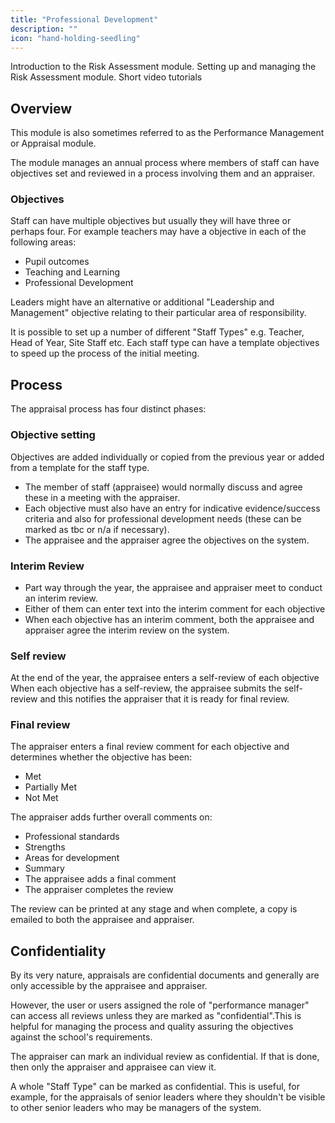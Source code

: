 ```yaml
---
title: "Professional Development"
description: ""
icon: "hand-holding-seedling"
---
```


<Columns cols={3}>
    <Card
        title="Introduction"
        icon="book"
        href="/performance/introduction"
    >
        Introduction to the Risk Assessment module.
    </Card>
    <Card
        title="Getting Started"
        icon="screwdriver-wrench"
        href="/performance/getting-started"
    >
        Setting up and managing the Risk Assessment module.
    </Card>
    <Card
        title="Tutorials"
        icon="person-chalkboard"
        href="/performance/tutorials"
    >
        Short video tutorials
    </Card>
</Columns>

## Overview

This module is also sometimes referred to as the Performance Management or Appraisal module.

The module manages an annual process where members of staff can have objectives set and reviewed in a process involving them and an appraiser.

### Objectives

Staff can have multiple objectives but usually they will have three or perhaps four. For example teachers may have a objective in each of the following areas:

* Pupil outcomes
* Teaching and Learning
* Professional Development

Leaders might have an alternative or additional "Leadership and Management" objective relating to their particular area of responsibility.

<Tip>
    It is possible to set up a number of different "Staff Types" e.g. Teacher, Head of Year, Site Staff etc. Each staff
    type can have a template objectives to speed up the process of the initial meeting.
</Tip>

## Process

The appraisal process has four distinct phases:

### Objective setting

Objectives are added individually or copied from the previous year or added from a template for the staff type.

* The member of staff (appraisee) would normally discuss and agree these in a meeting with the appraiser.
* Each objective must also have an entry for indicative evidence/success criteria and also for professional development needs (these can be marked as tbc or n/a if necessary).
* The appraisee and the appraiser agree the objectives on the system.

### Interim Review

* Part way through the year, the appraisee and appraiser meet to conduct an interim review.
* Either of them can enter text into the interim comment for each objective
* When each objective has an interim comment, both the appraisee and appraiser agree the interim review on the system.

### Self review
At the end of the year, the appraisee enters a self-review of each objective
When each objective has a self-review, the appraisee submits the self-review and this notifies the appraiser that it is ready for final review.

### Final review

The appraiser enters a final review comment for each objective and determines whether the objective has been:

* Met
* Partially Met
* Not Met

The appraiser adds further overall comments on:

* Professional standards
* Strengths
* Areas for development
* Summary
* The appraisee adds a final comment
* The appraiser completes the review

<Tip>
    The review can be printed at any stage and when complete, a copy is emailed to both the appraisee and appraiser.
</Tip>

## Confidentiality

By its very nature, appraisals are confidential documents and generally are only accessible by the appraisee and
appraiser.

However, the user or users assigned the role of "performance manager" can access all reviews unless they are marked as
"confidential".This is helpful for managing the process and quality assuring the objectives against the
school's requirements.

The appraiser can mark an individual review as confidential. If that is done, then only the appraiser and
appraisee can view it.

A whole "Staff Type" can be marked as confidential. This is useful, for example, for the appraisals of senior leaders
where they shouldn't be visible to other senior leaders who may be managers of the system.
